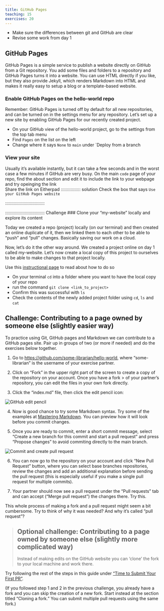 ```yaml
---
title: GitHub Pages
teaching: 15
exercises: 20
---
```


::::::::::::::::::::::::::::::::::::::: objectives

- Make sure the differences between git and GitHub are clear
- Revise some work from day 1


::::::::::::::::::::::::::::::::::::::::::::::::::

## GitHub Pages

:::::::::::::::::::::: callout
GitHub Pages is a simple service to publish a website directly on GitHub from a Git repository.
You add some files and folders to a repository and GitHub Pages turns it into a website.
You can use HTML directly if you like, but they also provide Jekyll,
which renders Markdown into HTML and makes it really easy to setup a blog or a template-based website.
:::::::::::::::::::::::


:::::::::::::::::::::::::::::::: Challenge
### Enable GitHub Pages on the hello-world repo

Remember: GitHub Pages is turned off by default for all new repositories, and can be turned on in the settings menu for any repository.
Let's set up a new site by enabling GitHub Pages for our recently created project.

:::::::::::::::: solution
- On your GitHub view of the hello-world project, go to the settings from the top tab menu
- Find `Pages` on the list on the left
- Change where it says `None` to `main` under `Deploy from a branch
::::::::::::::::
::::::::::::::::::::::::::::::::


:::::::::::::::::::::::::::::::: Challenge
### View your site

Usually it's available instantly, but it can take a few seconds and in the worst case a few minutes if GitHub are very busy.
On the main `code` page of your repo, find the about section and edit it to include the link to your webpage and try opeinging the link\
Share the link on Eitherpad
:::::::::::::::: solution
Check the box that says `Use your GitHub Pages website`

::::::::::::::::
::::::::::::::::::::::::::::::::




:::::::::::::::::::::::::::::::: Challenge
### Clone your "my-website" locally and explore its content 

Today we created a repo (project) locally (on our terminal) and then created an online duplicate of it, then we linked them to each other to be able to "push" and "pull" changes. Basically saving our work on a cloud.

Now, let's do it the other way around. We created a project online on day 1 called my-website. Let's now create a local copy of this project to ourselves to be able to make changes to that project locally.

Use this [instructional page](https://docs.github.com/en/repositories/creating-and-managing-repositories/cloning-a-repository) to read about how to do so

:::::::::::::::: solution
- On your terminal `cd` into a folder where you want to have the local copy of your repo
- run the command `git clone <link_to_project>`
- Confirm this was successful with `ls`
- Check the contents of the newly added project folder using `cd`, `ls` and `cat`
::::::::::::::::




:::::::::::::::::::::::::::::::::::::::  challenge

## Challenge: Contributing to a page owned by someone else (slightly easier way)

To practice using Git, GitHub pages and Markdown we can contribute to a GitHub pages site.
Pair up in groups of two (or more if needed) and do the exercises below together.

1. Go to [https://github.com/some-librarian/hello-world](https://github.com/some-librarian/hello-world), where "some-librarian" is the username of your exercise partner.

2. Click on "Fork" in the upper right part of the screen to create a copy of the repository on your account. Once you have a fork > of your partner's repository, you can edit the files in your own fork directly.

3. Click the "index.md" file, then click the edit pencil icon:
  
  ![](fig/github-edit-pencil.png){alt="GitHub edit pencil"}

4. Now is good chance to try some Markdown syntax.
  Try some of the examples at [Mastering Markdown](https://guides.github.com/features/mastering-markdown/).
  You can preview how it will look before you commit changes.

5. Once you are ready to commit, enter a short commit message,
  select "Create a new branch for this commit and start a pull request"
  and press "Propose changes" to avoid commiting directly to the main branch.
  
  ![](fig/github-commit-pr.png){alt="Commit and create pull request"}

6. You can now go to the repository on your account and click "New Pull Request" button,
  where you can select base branches repositories, review the changes and add an additional
  explanation before sending the pull request (this is especially useful
  if you make a single pull request for multiple commits).

7. Your partner should now see a pull request under the "Pull requests" tab
  and can accept ("Merge pull request") the changes there. Try this.

This whole process of making a fork and a pull request might seem a bit cumbersome.
Try to think of why it was needed? And why it's called "pull request"?


::::::::::::::::::::::::::::::::::::::::::::::::::



> ## Optional challenge: Contributing to a page owned by someone else (slightly more complicated way)
> 
> Instead of making edits on the GitHub website you can 'clone' the fork to your local machine
> and work there.

:::::::::::::::::::::::::::::::::::::::  challenge

Try following the rest of the steps in this guide under ["Time to Submit Your First PR"](https://www.thinkful.com/learn/github-pull-request-tutorial/Writing-a-Good-Commit-Message#Time-to-Submit-Your-First-PR).

(If you followed step 1 and 2 in the previous challenge,
you already have a fork and you can skip the creation of a new fork.
Start instead at the section titled "Cloning a fork."
You can submit multiple pull requests using the same fork.)

::::::::::::::::::::::::::::::::::::::::::::::::::



:::::::::::::::::::::::::::::::::::::::: keypoints



::::::::::::::::::::::::::::::::::::::::::::::::::


